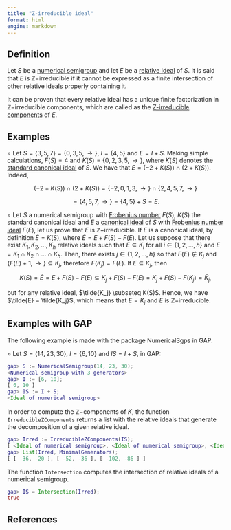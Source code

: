 ```yaml
---
title: "Z-irreducible ideal"
format: html
engine: markdown
---
```


## Definition

Let $S$ be a [numerical semigroup](../Basic-concepts/Numerical-semigroup.qmd) and let $E$ be a [relative ideal](Relative-ideal.qmd) of $S$. It is said that $E$ is $\mathbb{Z}-$irreducible if it cannot be expressed as a finite intersection of other relative ideals properly containing it.

It can be proven that every relative ideal has a unique finite factorization in $\mathbb{Z}-$irreducible components, which are called as the [Z-irreducible components](../Basic-concepts/Irreducible-Z-components.qmd) of $E$.

## Examples

$\circ$ Let $S = \langle 3, 5, 7 \rangle = \{0,3,5, \rightarrow\}$, $I = \{4, 5\}$ and $E = I + S$. Making simple calculations, $F(S) = 4$ and $K(S) = \{0, 2, 3, 5, \rightarrow \}$, where $K(S)$ denotes the [standard canonical ideal](Standard-canonical-ideal.qmd) of $S$. We have that $E = (-2 + K(S)) \cap (2 + K(S))$. Indeed,

$$
(-2 + K(S)) \cap (2 + K(S)) = \{-2, 0, 1, 3, \rightarrow \} \cap \{2, 4, 5, 7, \rightarrow\}
$$

$$
= \{4, 5, 7, \rightarrow \} = \{4, 5\} + S = E.
$$

$\circ$ Let $S$ a numerical semigroup with [Frobenius number](../Basic-concepts/Frobenius-number.qmd) $F(S)$, $K(S)$ the standard canonical ideal and $E$ a [canonical ideal](Canonical-ideal.qmd) of $S$ with [Frobenius number ideal](Frobenius-number-ideal.qmd) $F(E)$, let us prove that $E$ is $\mathbb{Z}-$irreducible. If $E$ is a canonical ideal, by definition $\tilde{E} = K(S)$, where $\tilde{E} = E + F(S) - F(E)$. Let us suppose that there exist $K_1, K_2, \ldots, K_h$ relative ideals such that $E \subseteq K_i$ for all $i \in \{1, 2, \ldots, h\}$ and $E = K_1 \cap K_2 \cap \ldots \cap K_h$. Then, there exists $j \in \{1, 2, \ldots, h\}$ so that $F(E) \not \in K_j$ and $\{F(E) + 1, \rightarrow \} \subseteq K_j$, therefore $F(K_j) = F(E)$. If $E \subseteq K_j$, then

$$
K(S) = \tilde{E} = E + F(S) - F(E) \subseteq K_j + F(S) - F(E) = K_j + F(S) - F(K_j) = \tilde{K}_j,
$$

but for any relative ideal, $\tilde{K_j} \subseteq K(S)$. Hence, we have $\tilde{E} = \tilde{K_j}$, which means that $E = K_j$ and $E$ is $\mathbb{Z}-$irreducible.

## Examples with GAP

The following example is made with the package NumericalSgps in GAP.

$\diamond$ Let $S = \langle 14, 23, 30 \rangle$, $I = \{6, 10\}$ and $IS = I + S$, in GAP:

``` gap
gap> S := NumericalSemigroup(14, 23, 30);
<Numerical semigroup with 3 generators>
gap> I := [6, 10];
[ 6, 10 ]
gap> IS := I + S;
<Ideal of numerical semigroup>
```

In order to compute the $\mathbb{Z}-$components of $K$, the function `IrreducibleZComponents` returns a list with the relative ideals that generate the decomposition of a given relative ideal.

``` gap
gap> Irred := IrreducibleZComponents(IS);
[ <Ideal of numerical semigroup>, <Ideal of numerical semigroup>, <Ideal of numerical semigroup> ]
gap> List(Irred, MinimalGenerators);
[ [ -36, -20 ], [ -52, -36 ], [ -102, -86 ] ]
```

The function `Intersection` computes the intersection of relative ideals of a numerical semigroup.

``` gap
gap> IS = Intersection(Irred);
true
```

## References
